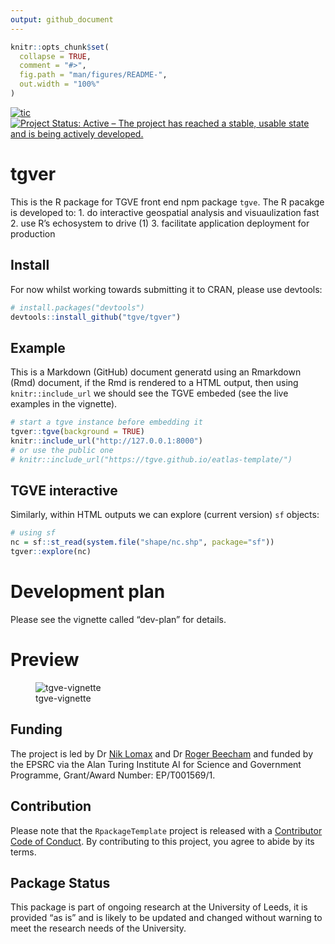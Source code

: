 ```yaml
---
output: github_document
---
```


<!-- README.md is generated from README.Rmd. Please edit that file -->

```r
knitr::opts_chunk$set(
  collapse = TRUE,
  comment = "#>",
  fig.path = "man/figures/README-",
  out.width = "100%"
)
```

[![tic](https://github.com/tgve/tgver/actions/workflows/tic.yml/badge.svg)](https://github.com/tgve/tgver/actions/workflows/tic.yml) [![Project Status: Active – The project has reached a stable, usable state and is being actively developed.](https://www.repostatus.org/badges/latest/wip.svg)](https://www.repostatus.org/#wip)

# tgver

This is the R package for TGVE front end npm package `tgve`. The R pacakge is developed to:
1. do interactive geospatial analysis and visuaulization fast
2. use R's echosystem to drive (1)
3. facilitate application deployment for production

## Install
For now whilst working towards submitting it to CRAN, please use devtools:

```r
# install.packages("devtools")
devtools::install_github("tgve/tgver")
```

## Example
This is a Markdown (GitHub) document generatd using an Rmarkdown (Rmd) document, if the Rmd is rendered to a HTML output, then using `knitr::include_url` we should see the TGVE embeded (see the live examples in the vignette).
```r
# start a tgve instance before embedding it
tgver::tgve(background = TRUE)
knitr::include_url("http://127.0.0.1:8000")
# or use the public one
# knitr::include_url("https://tgve.github.io/eatlas-template/")
```

## TGVE interactive
Similarly, within HTML outputs we can explore (current version) `sf` objects:

```r
# using sf
nc = sf::st_read(system.file("shape/nc.shp", package="sf"))
tgver::explore(nc)
```

# Development plan
Please see the vignette called "dev-plan" for details.

# Preview
![tgve-vignette](https://user-images.githubusercontent.com/408568/141796882-2cf68f6b-a6e4-4836-9efa-bf1973f5cab9.png)

## Funding

The project is led by Dr [Nik
Lomax](https://environment.leeds.ac.uk/geography/staff/1064/dr-nik-lomax)
and Dr [Roger
Beecham](https://environment.leeds.ac.uk/geography/staff/1003/dr-roger-beecham)
and funded by the EPSRC via the Alan Turing Institute AI for Science and
Government Programme, Grant/Award Number: EP/T001569/1.

## Contribution

Please note that the `RpackageTemplate` project is released with a [Contributor Code of Conduct](CODE_OF_CONDUCT.md). By contributing to this project, you agree to abide by its terms.


## Package Status

This package is part of ongoing research at the University of Leeds, it is provided "as is" and is likely to be updated and changed without warning to meet the research needs of the University.
